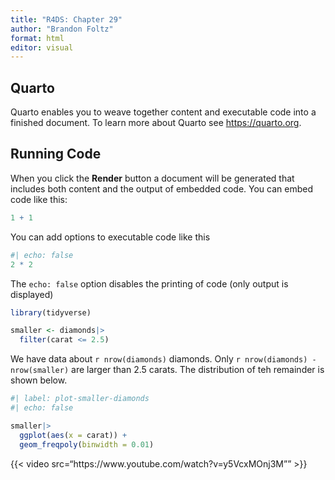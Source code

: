 ```yaml
---
title: "R4DS: Chapter 29"
author: "Brandon Foltz"
format: html
editor: visual
---
```


## Quarto

Quarto enables you to weave together content and executable code into a finished document. To learn more about Quarto see <https://quarto.org>.

## Running Code

When you click the **Render** button a document will be generated that includes both content and the output of embedded code. You can embed code like this:

```r
1 + 1
```

You can add options to executable code like this

```r
#| echo: false
2 * 2
```

The `echo: false` option disables the printing of code (only output is displayed)

```r
library(tidyverse)
```

```r
smaller <- diamonds|>
  filter(carat <= 2.5)
```

We have data about `r nrow(diamonds)` diamonds. Only `r nrow(diamonds) - nrow(smaller)` are larger than 2.5 carats. The distribution of teh remainder is shown below.

```r
#| label: plot-smaller-diamonds
#| echo: false

smaller|>
  ggplot(aes(x = carat)) +
  geom_freqpoly(binwidth = 0.01)
```

{{< video src="https://www.youtube.com/watch?v=y5VcxMOnj3M"" >}}
